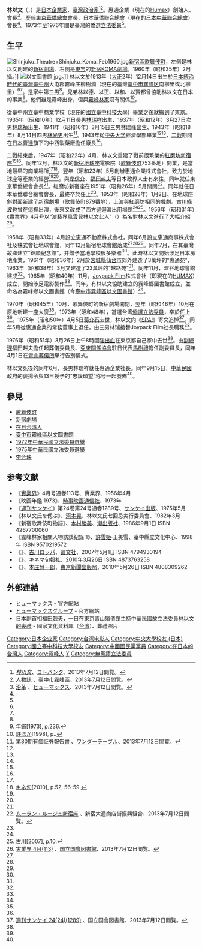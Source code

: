 {{Infobox person
| 姓名     = 林以文
| 圖像     =
| 圖像大小 =
| 出生日期 = {{Birth date|1913|12|14}}
| 出生地   =  {{TWN-JPN}}[[台中廳|台中廳]][[貓羅堡|貓羅堡]]阿罩霧-{庄}-（今[[臺灣|臺灣]][[臺中市|臺中市]][[霧峰区|霧峰区]]南柳里或北柳里）
| 死亡日期 = {{Death date and age|1976|3|26|1913|12|14}}
| 死亡地   = {{JPN}}[[東京都|東京都]]
| 國籍     = {{JPN}}<br>{{ROC}}
| 籍貫     = <!-- （僅限部分地區人士使用） -->
| 教育程度 =
| 活躍時期   = 1943年 - 1976年
| 僱主       =
| 組織       = [[東京華僑總會|東京華僑總會]]<br />日本華僑聯合總會
| 機構       =
| 母校     =[[國立臺中科技大學|臺中州立臺中商業學校]]<br />[[中央大學_(日本)|中央大學]]經濟學部
| 職業     = [[惠通企業|惠通企業]]CEO
| 知名作品 =
| 政黨     =  [[中國國民黨|中國國民黨]]
| 宗教信仰 =
| 配偶     =
| 子女     =  [[林瑞祥|林瑞祥]] （長男）<br />[[林瑞禎|林瑞禎]] （次男）<br />[[林瑞峰|林瑞峰]] （三男）<br />[[林光男|林光男]] （四男）
| 父母     = 
[[林錦順|林錦順]]（父）| 親屬     =
[[林祥隆|林祥隆]] （孫，長男之子）| 網站       = {{URL|www.humax.com/}}
| 腳註       =
| 寬度       =
}}
'''林以文'''（{{jpn|j=林以文|hg=りん いぶん}}，{{bd|1913年|12月14日|1976年|3月26日}}）是[[日本|日本]][[企業家|企業家]]、[[臺灣|臺灣]][[政治家|政治家]]<ref name="kotobank">[[#外部リンク|''林以文'']]、[[コトバンク|コトバンク]]、2013年7月12日閲覧。</ref><ref name="霧峰">[http://www.wufeng-house.gov.tw/index3.asp?theme=72 人物誌]{{dead link|date=2018年1月 |bot=InternetArchiveBot |fix-attempted=yes }} {{zh icon}}、[[臺中市|臺中市]][[霧峰區|霧峰區]]、2013年7月12日閲覧。</ref>。惠通企業（現在的[[Humax|Humax]]）創始人、會長<ref name="humax_沿革">[http://www.humax.co.jp/company/history.html 沿革] {{Wayback|url=http://www.humax.co.jp/company/history.html |date=20190418032626 }}、[[ヒューマックス|ヒューマックス]]、2013年7月12日閲覧。</ref>。歷任[[東京華僑總會|東京華僑總會]]會長、日本華僑聯合總會（現在的[[日本中華聯合總會|日本中華聯合總會]]）會長<ref name="kotobank" />。1973年至1976年間是臺灣的僑選[[立法委員|立法委員]]<ref name="霧峰" />。

== 生平 ==
[[File:Shinjuku_Theatre+Shinjuku_Koma_Feb1960.jpg|thumb]][[新宿區|新宿區]][[歌舞伎町|歌舞伎町]]，左側是林以文創建的[[新宿劇場|新宿劇場]]、右側是[[東宝|東宝]]的[[新宿KOMA劇場|新宿KOMA劇場]]。1960年（昭和35年）2月攝。]]
[[File:以文圖書館.jpg|thumb]]。]]
林以文於1913年（[[大正|大正]]2年）12月14日出生於[[臺灣日治時期|日本統治時代的臺灣]][[臺中州|臺中州]]大屯郡霧峰庄柳樹湳（現在的臺灣[[臺中市|臺中市]][[霧峰区|霧峰区]]南柳里或北柳里）<ref name="kotobank" /><ref name="霧峰" />。是家中第三男<ref name="霧峰" />。兄弟林以德、以正、以和、以賢都曾協助林以文在日本的事業<ref>年鑑[1973], p.236.</ref>。他們雖是霧峰出身，但與[[霧峰林家|霧峰林家]]沒有關係<ref>[[許雪姬|許]]ほか[1998], p..</ref>。

從臺中州立臺中商業学校（現在的[[國立臺中科技大學|國立臺中科技大學]]）畢業之後就搬到了東京。1935年（昭和10年）12月11日長男[[林瑞祥|林瑞祥]]出生、1937年（昭和12年）3月27日次男[[林瑞禎|林瑞禎]]出生、1941年（昭和16年）3月15日三男[[林瑞峰|林瑞峰]]出生、1943年（昭和18年）8月14日四男[[林光男|林光男]]出生<ref name="WT">[http://www.kabupro.jp/edp/20090624/S0003DC4.pdf 第80期有価証券報告書] {{Wayback|url=http://www.kabupro.jp/edp/20090624/S0003DC4.pdf |date=20190812174946 }}、[[ワンダーテーブル|ワンダーテーブル]]、2013年7月12日閲覧。</ref>。1943年從[[中央大學_(日本)|中央大学]]經濟學部畢業<ref name="kotobank" /><ref name="霧峰" />，[[二戰|二戰]]期間在[[日本曹達|日本曹達]]旗下的中西製藥廠擔任廠長<ref name="霧峰" />。

二戰結束后，1947年（昭和22年）4月，林以文重建了戰前很繁榮的[[紅磨坊新宿座|紅磨坊新宿座]]<ref name="kotobank" /><ref name="humax_沿革" />。同年12月，林以文的[[新宿地球座|新宿地球座]]電影院（[[歌舞伎町|歌舞伎町]]753番地）開業，是當地最早的商業場所<ref name="humax_沿革" /><ref name="キネ52">[[キネマ旬報社|キネ旬]][2010], p.52, 56-59.</ref>。翌年（昭和23年）5月創辦惠通企業株式會社，致力於地球座等產業的經營<ref name="kotobank" /><ref name="humax_沿革" />。與[[岸信介|岸信介]]、[[福田赳夫|福田赳夫]]等日本政界人士有來往，同年就任東京華僑總會會長<ref name="霧峰" />。紅磨坊新宿座在1951年（昭和26年）5月關閉<ref>[http://shinjuku-ohdoori.jp/h03-10.html ムーラン・ルージュ新宿座] {{Wayback|url=http://shinjuku-ohdoori.jp/h03-10.html |date=20190906014316 }}、新宿大通商店街振興組合、2013年7月12日閲覧。</ref>。同年就任日本華僑聯合總會會長，最終卒於任上<ref name="霧峰" />。1953年（昭和28年）1月2日、在地球座斜對面新建了[[新宿劇場|新宿劇場]]（歌舞伎町879番地），上演與紅磨坊相同的戲劇。[[古川綠波|古川綠波]]也曾在這裡出演，後來又改成了西方巡迴演出用場館<ref name="キネ52" /><ref name="古川10">[[古川ロッパ|古川]][2007], p.10.</ref>。1956年（昭和31年）《[[實業界_(雑誌)|實業界]]》4月号以“演藝界風雲兒林以文此人”（{{lang|ja|興行界の風雲児 林以文という男}}）為名對林以文進行了大幅介紹<ref>[http://iss.ndl.go.jp/books/R100000039-I000832513-00 実業界 4月(113)] {{Wayback|url=http://iss.ndl.go.jp/books/R100000039-I000832513-00 |date=20191111213610 }}、[[國立國會圖書館|国立国會図書館]]、2013年7月12日閲覧。</ref>。

1958年（昭和33年）4月設立恵通不動産株式會社，同年6月設立恵通商事株式會社及株式會社地球會館，同年12月新宿地球會館落成<ref name="kotobank" /><ref name="humax_沿革" /><ref name="キネ52" />。同年7月，在其臺灣故鄉建立“錦順紀念館”，并贈予當地學校很多樂器<ref name="霧峰" />。此時林以文開始涉足日本房地產業，1961年（昭和36年）2月於[[宮城縣|宮城縣]][[仙台市|仙台市]]郊外建造了3萬坪的“惠通苑”，1963年（昭和38年）3月又建造了23萬坪的“越路苑”<ref name="humax_沿革" />。同年11月，澀谷地球會館建成<ref name="humax_沿革" />。1965年（昭和40年）11月，[[Joypack_Film|Joypack Film]]株式會社（即現在的[[HUMAX|HUMAX]]）成立，開始涉足電影製作<ref name="humax_沿革" />。同年，有林以文協助建立的霧峰鄉圖書館成立，並命名為霧峰鄉以文圖書館（今[[臺中市霧峰區以文圖書館|臺中市霧峰區以文圖書館]]）<ref name="霧峰" />。

1970年（昭和45年）10月，歌舞伎町的新宿劇場關閉，翌年（昭和46年）10月在原地新建一座大廈<ref name="humax_沿革" />。1973年（昭和48年），當選台湾[[僑選立法委員|僑選立法委員]]，卒於任上<ref name="霧峰" />。1975年（昭和50年）4月5日[[蒋介石|蒋介石]]去世，林以文向《[[SPA!|SPA!]]》寄文追悼<ref>[http://iss.ndl.go.jp/books/R100000039-I000308660-00 週刊サンケイ 24(24)(1289)] {{Wayback|url=http://iss.ndl.go.jp/books/R100000039-I000308660-00 |date=20191130080708 }}、国立国會図書館、2013年7月12日閲覧。</ref>。同年5月從惠通企業的常務董事上退任，由三男林瑞接替Joypack Film社長職務<ref name="WT" />。

1976年（昭和51年）3月26日上午8時因[[腦出血|腦出血]]在東京都自己家中去世<ref name="kotobank" />。由[[副總理_(日本)|副總理]]福田赳夫擔任起葬儀委員長、[[亞東關係協會|亞東關係協會]]駐日代表[[馬樹禮|馬樹禮]]擔任副委員長，同年4月1日在[[青山葬儀所|青山葬儀所]]舉行告別儀式。

林以文死後的同年6月，長男林瑞祥就任惠通企業社長。同年9月15日，[[中華民國政府|中華民國政府]]的[[褒揚令|褒揚令]]與13日授予的“忠謨碩望”称号一起發佈<ref name="humax_沿革" />。

== 參見 ==
* [[歌舞伎町|歌舞伎町]]
* [[新宿劇場|新宿劇場]]
* [[在日台湾人|在日台湾人]]
* [[臺中市霧峰區以文圖書館|臺中市霧峰區以文圖書館]]
* [[1972年中華民國立法委員選舉|1972年中華民國立法委員選舉]]
* [[1975年中華民國立法委員選舉|1975年中華民國立法委員選舉]]
* [[李合珠|李合珠]]

== 参考文献 ==
{{reflist|2}}

* 《[[實業界_(雑誌)|實業界]]》4月号通卷113号、實業界、1956年4月
* 《映画年鑑 1973》、[[時事映画通信社|時事映画通信社]]、1973年
* 《[[週刊サンケイ|週刊サンケイ]]》第24卷第24号通卷1289号、[[サンケイ出版|サンケイ出版]]、1975年5月
* 《林以文氏を偲ぶ》、[[河本晃|河本晃]]、林以文氏七回忌実行委員會、1982年3月
* 《新宿歌舞伎町物語》、[[木村勝美|木村勝美]]、[[潮出版社|潮出版社]]、1986年9月1日 ISBN 4267700060
* 《霧峰林家相關人物訪談紀錄 1》、[[許雪姬|許雪姬]]·王美雪、臺中縣立文化中心、1998年 ISBN 9570219572
* 《{{lang|ja|古川ロッパ昭和日記 晩年篇 昭和28年‐昭和35年}}》、[[古川ロッパ|古川ロッパ]]、[[晶文社|晶文社]]、2007年5月1日 ISBN 4794930194
* 《{{lang|ja|映画館のある風景 昭和30年代盛り場風土記・関東篇}}》、[[キネマ旬報社|キネマ旬報社]]、2010年3月26日 ISBN 4873763258
* 《{{lang|ja|新宿今昔ものがたり 文化と芸能の三百年}}》、[[本庄慧一郎|本庄慧一郎]]、[[東京新聞出版局|東京新聞出版局]]、2010年5月26日 ISBN 4808309262

== 外部連結 ==

* [http://www.humax.co.jp/index.html ヒューマックス] {{Wayback|url=http://www.humax.co.jp/index.html |date=20190913224619 }} - 官方網站
* [http://www.humax.com/ ヒューマックスグループ] {{Wayback|url=http://www.humax.com/ |date=20201030024718 }} - 官方網站
* [http://nrch.cca.gov.tw/ccahome/photo/photo_meta.jsp?xml_id=0000754944 日本副首相福田赳夫，一日在東京青山殯儀館主持中華民國故立法委員林以文的喪禮]{{dead link|date=2018年1月 |bot=InternetArchiveBot |fix-attempted=yes }} - 國家文化資料庫（[[台湾|台湾]]）、葬禮照片
{{中華民國第一屆第一次增額立法委員}}
{{中華民國第一屆第二次增額立法委員}}
[[Category:日本企业家|Category:日本企业家]]
[[Category:台湾电影人|Category:台湾电影人]]
[[Category:中央大學校友_(日本)|Category:中央大學校友 (日本)]]
[[Category:國立臺中科技大學校友|Category:國立臺中科技大學校友]]
[[Category:中國國民黨黨員|Category:中國國民黨黨員]]
[[Category:在日本的台灣人|Category:在日本的台灣人]]
[[Category:霧峰人|Category:霧峰人]]
[[Category:林姓|Y]]
[[Category:無黨籍立法委員|Category:無黨籍立法委員]]